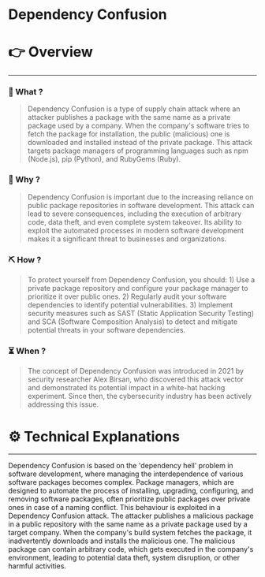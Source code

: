 # Dependency Confusion


# 👉 Overview

---

### 👀 What ?

> Dependency Confusion is a type of supply chain attack where an attacker publishes a package with the same name as a private package used by a company. When the company's software tries to fetch the package for installation, the public (malicious) one is downloaded and installed instead of the private package. This attack targets package managers of programming languages such as npm (Node.js), pip (Python), and RubyGems (Ruby).
> 

### 🧐 Why ?

> Dependency Confusion is important due to the increasing reliance on public package repositories in software development. This attack can lead to severe consequences, including the execution of arbitrary code, data theft, and even complete system takeover. Its ability to exploit the automated processes in modern software development makes it a significant threat to businesses and organizations.
> 

### ⛏️ How ?

> To protect yourself from Dependency Confusion, you should: 1) Use a private package repository and configure your package manager to prioritize it over public ones. 2) Regularly audit your software dependencies to identify potential vulnerabilities. 3) Implement security measures such as SAST (Static Application Security Testing) and SCA (Software Composition Analysis) to detect and mitigate potential threats in your software dependencies.
> 

### ⏳ When ?

> The concept of Dependency Confusion was introduced in 2021 by security researcher Alex Birsan, who discovered this attack vector and demonstrated its potential impact in a white-hat hacking experiment. Since then, the cybersecurity industry has been actively addressing this issue.
> 

# ⚙️ Technical Explanations

---

Dependency Confusion is based on the 'dependency hell' problem in software development, where managing the interdependence of various software packages becomes complex. Package managers, which are designed to automate the process of installing, upgrading, configuring, and removing software packages, often prioritize public packages over private ones in case of a naming conflict. This behaviour is exploited in a Dependency Confusion attack. The attacker publishes a malicious package in a public repository with the same name as a private package used by a target company. When the company's build system fetches the package, it inadvertently downloads and installs the malicious one. The malicious package can contain arbitrary code, which gets executed in the company's environment, leading to potential data theft, system disruption, or other harmful activities.
